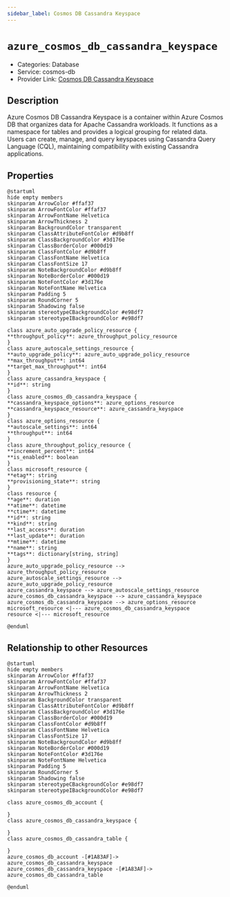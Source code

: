 ```yaml
---
sidebar_label: Cosmos DB Cassandra Keyspace
---
```


# `azure_cosmos_db_cassandra_keyspace`

- Categories: Database
- Service: cosmos-db
- Provider Link: [Cosmos DB Cassandra Keyspace](https://learn.microsoft.com/en-us/azure/cosmos-db/cassandra/)

## Description
Azure Cosmos DB Cassandra Keyspace is a container within Azure Cosmos DB that organizes data for Apache Cassandra workloads. It functions as a namespace for tables and provides a logical grouping for related data. Users can create, manage, and query keyspaces using Cassandra Query Language (CQL), maintaining compatibility with existing Cassandra applications.

## Properties
<ZoomPanPinch>

```kroki imgType="plantuml" imgAlt="Diagram of Cosmos DB Cassandra Keyspace data model"
@startuml
hide empty members
skinparam ArrowColor #ffaf37
skinparam ArrowFontColor #ffaf37
skinparam ArrowFontName Helvetica
skinparam ArrowThickness 2
skinparam BackgroundColor transparent
skinparam ClassAttributeFontColor #d9b8ff
skinparam ClassBackgroundColor #3d176e
skinparam ClassBorderColor #000d19
skinparam ClassFontColor #d9b8ff
skinparam ClassFontName Helvetica
skinparam ClassFontSize 17
skinparam NoteBackgroundColor #d9b8ff
skinparam NoteBorderColor #000d19
skinparam NoteFontColor #3d176e
skinparam NoteFontName Helvetica
skinparam Padding 5
skinparam RoundCorner 5
skinparam Shadowing false
skinparam stereotypeCBackgroundColor #e98df7
skinparam stereotypeIBackgroundColor #e98df7

class azure_auto_upgrade_policy_resource {
**throughput_policy**: azure_throughput_policy_resource
}
class azure_autoscale_settings_resource {
**auto_upgrade_policy**: azure_auto_upgrade_policy_resource
**max_throughput**: int64
**target_max_throughput**: int64
}
class azure_cassandra_keyspace {
**id**: string
}
class azure_cosmos_db_cassandra_keyspace {
**cassandra_keyspace_options**: azure_options_resource
**cassandra_keyspace_resource**: azure_cassandra_keyspace
}
class azure_options_resource {
**autoscale_settings**: int64
**throughput**: int64
}
class azure_throughput_policy_resource {
**increment_percent**: int64
**is_enabled**: boolean
}
class microsoft_resource {
**etag**: string
**provisioning_state**: string
}
class resource {
**age**: duration
**atime**: datetime
**ctime**: datetime
**id**: string
**kind**: string
**last_access**: duration
**last_update**: duration
**mtime**: datetime
**name**: string
**tags**: dictionary[string, string]
}
azure_auto_upgrade_policy_resource --> azure_throughput_policy_resource
azure_autoscale_settings_resource --> azure_auto_upgrade_policy_resource
azure_cassandra_keyspace --> azure_autoscale_settings_resource
azure_cosmos_db_cassandra_keyspace --> azure_cassandra_keyspace
azure_cosmos_db_cassandra_keyspace --> azure_options_resource
microsoft_resource <|--- azure_cosmos_db_cassandra_keyspace
resource <|--- microsoft_resource

@enduml
```

</ZoomPanPinch>


## Relationship to other Resources
<ZoomPanPinch>

```kroki imgType="plantuml" imgAlt="Diagram of Cosmos DB Cassandra Keyspace resource relationships"
@startuml
hide empty members
skinparam ArrowColor #ffaf37
skinparam ArrowFontColor #ffaf37
skinparam ArrowFontName Helvetica
skinparam ArrowThickness 2
skinparam BackgroundColor transparent
skinparam ClassAttributeFontColor #d9b8ff
skinparam ClassBackgroundColor #3d176e
skinparam ClassBorderColor #000d19
skinparam ClassFontColor #d9b8ff
skinparam ClassFontName Helvetica
skinparam ClassFontSize 17
skinparam NoteBackgroundColor #d9b8ff
skinparam NoteBorderColor #000d19
skinparam NoteFontColor #3d176e
skinparam NoteFontName Helvetica
skinparam Padding 5
skinparam RoundCorner 5
skinparam Shadowing false
skinparam stereotypeCBackgroundColor #e98df7
skinparam stereotypeIBackgroundColor #e98df7

class azure_cosmos_db_account {

}
class azure_cosmos_db_cassandra_keyspace {

}
class azure_cosmos_db_cassandra_table {

}
azure_cosmos_db_account -[#1A83AF]-> azure_cosmos_db_cassandra_keyspace
azure_cosmos_db_cassandra_keyspace -[#1A83AF]-> azure_cosmos_db_cassandra_table

@enduml
```

</ZoomPanPinch>




